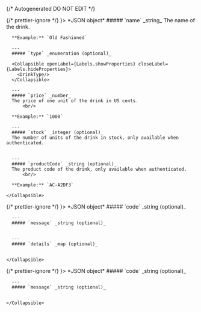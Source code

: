 {/* Autogenerated DO NOT EDIT  */}


<TabbedSection tabLabel='Status Code'>
  {/* prettier-ignore */}
  <Tab title={<StatusCode code={"200"} />}>
    *JSON object*
    <Collapsible defaultOpen openLabel={Labels.showProperties} closeLabel={Labels.hideProperties}>
      ##### `name` _string_
      The name of the drink.
          <br/>

      **Example:** `Old Fashioned`
        
      ---
      ##### `type` _enumeration (optional)_

      <Collapsible openLabel={Labels.showProperties} closeLabel={Labels.hideProperties}>
        <DrinkType/>
      </Collapsible>
        
      ---
      ##### `price` _number_
      The price of one unit of the drink in US cents.
          <br/>

      **Example:** `1000`
        
      ---
      ##### `stock` _integer (optional)_
      The number of units of the drink in stock, only available when authenticated.
          
        
      ---
      ##### `productCode` _string (optional)_
      The product code of the drink, only available when authenticated.
          <br/>

      **Example:** `AC-A2DF3`
        
    </Collapsible>
  </Tab>
  {/* prettier-ignore */}
  <Tab title={<StatusCode code={"5XX"} />}>
    *JSON object*
    <Collapsible defaultOpen openLabel={Labels.showProperties} closeLabel={Labels.hideProperties}>
      ##### `code` _string (optional)_
          
        
      ---
      ##### `message` _string (optional)_
          
        
      ---
      ##### `details` _map (optional)_
          
        
    </Collapsible>
  </Tab>
  {/* prettier-ignore */}
  <Tab title={<StatusCode code={"default"} />}>
    *JSON object*
    <Collapsible defaultOpen openLabel={Labels.showProperties} closeLabel={Labels.hideProperties}>
      ##### `code` _string (optional)_
          
        
      ---
      ##### `message` _string (optional)_
          
        
    </Collapsible>
  </Tab>
</TabbedSection>
